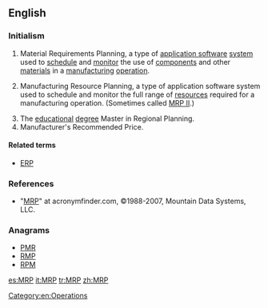 ==English==

===Initialism===
{{en-initialism}}

# {{context|computing|operations}} Material Requirements Planning, a type of [[application software]] [[system]] used to [[schedule]] and [[monitor]] the use of [[component]]s and other [[material]]s in a [[manufacturing]] [[operation]].
# {{context|computing|operations}} Manufacturing Resource Planning, a type of application software system used to schedule and monitor the full range of [[resources]] required for a manufacturing operation. (Sometimes called [[MRP II]].)
# The [[educational]] [[degree]] Master in Regional Planning.
# Manufacturer's Recommended Price.

====Related terms====
* {{sense|Manufacturing Resource Planning}} [[ERP]]

===References===
* "[http://www.acronymfinder.com/af-query.asp?Acronym=MRP&p=dict MRP]" at acronymfinder.com, ©1988-2007, Mountain Data Systems, LLC.

===Anagrams===
* [[PMR#English|PMR]]
* [[RMP#English|RMP]]
* [[RPM#English|RPM]]

[[Category:en:Operations]]

[[es:MRP]]
[[it:MRP]]
[[tr:MRP]]
[[zh:MRP]]